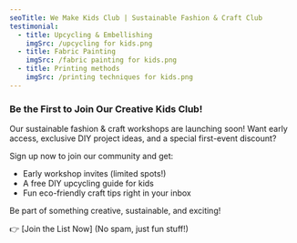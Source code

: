 ```yaml
---
seoTitle: We Make Kids Club | Sustainable Fashion & Craft Club
testimonial:
  - title: Upcycling & Embellishing
    imgSrc: /upcycling for kids.png
  - title: Fabric Painting
    imgSrc: /fabric painting for kids.png
  - title: Printing methods
    imgSrc: /printing techniques for kids.png
---
```


### Be the First to Join Our Creative Kids Club! 

Our sustainable fashion & craft workshops are launching soon! Want early access, exclusive DIY project ideas, and a special first-event discount?

Sign up now to join our community and get:


* Early workshop invites (limited spots!)
* A free DIY upcycling guide for kids
* Fun eco-friendly craft tips right in your inbox

Be part of something creative, sustainable, and exciting! 

👉 \[Join the List Now] (No spam, just fun stuff!)
